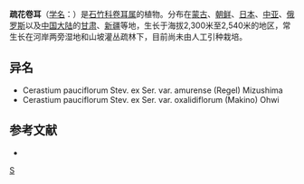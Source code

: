 {{Speciesbox 
| taxon = Cerastium pauciflorum
| authority = Stev. ex Ser.
| subdivision_ranks =[[变种|变种]]
| subdivision =
* 疏花卷耳 ''C. p.'' var. ''pauciflorum''
* [[毛蕊卷耳|毛蕊卷耳]] ''C. p.'' var. ''oxalidiflorum''
}}

'''疏花卷耳'''（[[学名|学名]]：{{lang|la|''Cerastium pauciflorum''}}）是[[石竹科|石竹科]][[卷耳属|卷耳属]]的植物。分布在[[蒙古|蒙古]]、[[朝鲜|朝鲜]]、[[日本|日本]]、[[中亚|中亚]]、[[俄罗斯|俄罗斯]]以及[[中国大陆|中国大陆]]的[[甘肃|甘肃]]、[[新疆|新疆]]等地，生长于海拔2,300米至2,540米的地区，常生长在河岸两旁湿地和山坡灌丛疏林下，目前尚未由人工引种栽培。

== 异名 ==
* Cerastium pauciflorum Stev. ex Ser. var. amurense (Regel) Mizushima
* Cerastium pauciflorum Stev. ex Ser. var. oxalidiflorum (Makino) Ohwi

== 参考文献 ==
<div class="references-small">
* {{cite web| url =http://www.bioinfo.cn/db05/KmzwSpecies.php?action=view&id=2078| title =疏花卷耳（原变种）| work =《中国高等植物数据库全库》| publisher =中国科学院微生物研究所| author =昆明植物研究所| accessdate =2009-02-23| deadurl =yes| archiveurl =https://web.archive.org/web/20160305035448/http://www.bioinfo.cn/db05/KmzwSpecies.php?action=view&id=2078| archivedate =2016-03-05}}
</div>
{{Taxonbar|from=Q15225831}}

[[Category:卷耳属|S]]


{{植物小作品}}